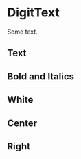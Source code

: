 
<Meta title="Styles/DigitText" component={DigitText} />

# DigitText

Some text.

## Text

<Canvas>
    <Story name="Text">
        <React.Fragment>
            <DigitText.Heading1 text="Heading1" />
            <DigitText.Heading2 text="Heading2" />
            <DigitText.Heading3 text="Heading3" />
            <DigitText.Heading4 text="Heading4" />
            <DigitText.Heading5 text="Heading5" />
            <DigitText.Heading6 text="Heading6" />
            <DigitText.Title text="Title" />
            <DigitText.Subtitle text="Subtitle" />
            <DigitText.Subtitle2 text="Subtitle2" />
            <DigitText.Text text="Text" />
        </React.Fragment>
    </Story>
</Canvas>

## Bold and Italics

<Canvas>
    <Story name="Bold and italic">
        <React.Fragment>
            <DigitText.Text text="Text" bold />
            <DigitText.Text text="Text" italic />
            <DigitText.Text text="Text" italic bold />
        </React.Fragment>
    </Story>
</Canvas>

## White

<Canvas>
    <Story name="White">
        <React.Fragment>
            <DigitText.Heading1 text="Heading1" white />
            <DigitText.Heading2 text="Heading2" white />
            <DigitText.Heading3 text="Heading3" white />
            <DigitText.Heading4 text="Heading4" white />
            <DigitText.Heading5 text="Heading5" white />
            <DigitText.Heading6 text="Heading6" white />
            <DigitText.Title text="Title" white />
            <DigitText.Subtitle text="Subtitle" white />
            <DigitText.Subtitle2 text="Subtitle2" white />
            <DigitText.Text text="Text" white />
        </React.Fragment>
    </Story>
</Canvas>

## Center

<Canvas>
    <Story name="Center">
        <React.Fragment>
            <DigitText.Heading1 text="Heading1" alignCenter />
            <DigitText.Heading2 text="Heading2" alignCenter />
            <DigitText.Heading3 text="Heading3" alignCenter />
            <DigitText.Heading4 text="Heading4" alignCenter />
            <DigitText.Heading5 text="Heading5" alignCenter />
            <DigitText.Heading6 text="Heading6" alignCenter />
            <DigitText.Title text="Title" alignCenter />
            <DigitText.Subtitle text="Subtitle" alignCenter />
            <DigitText.Subtitle2 text="Subtitle2" alignCenter />
            <DigitText.Text text="Text" alignCenter />
        </React.Fragment>
    </Story>
</Canvas>

## Right

<Canvas>
    <Story name="Right">
        <React.Fragment>
            <DigitText.Heading1 text="Heading1" alignRight />
            <DigitText.Heading2 text="Heading2" alignRight />
            <DigitText.Heading3 text="Heading3" alignRight />
            <DigitText.Heading4 text="Heading4" alignRight />
            <DigitText.Heading5 text="Heading5" alignRight />
            <DigitText.Heading6 text="Heading6" alignRight />
            <DigitText.Title text="Title" alignRight />
            <DigitText.Subtitle text="Subtitle" alignRight />
            <DigitText.Subtitle2 text="Subtitle2" alignRight />
            <DigitText.Text text="Text" alignRight />
        </React.Fragment>
    </Story>
</Canvas>

<Props of={DigitText} />
